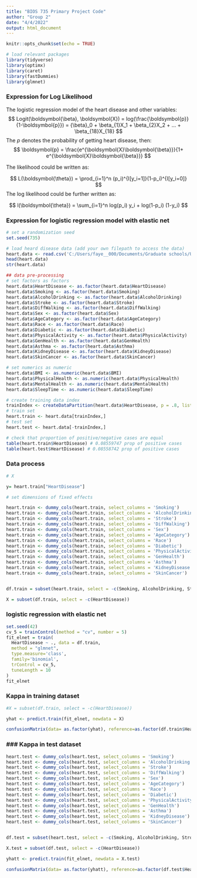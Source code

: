 ```yaml
---
title: "BIOS 735 Primary Project Code"
author: "Group 2"
date: "4/4/2022"
output: html_document
---
```

 
```r
knitr::opts_chunk$set(echo = TRUE)
```


```r
# load relevant packages
library(tidyverse)
library(optimx)
library(caret)
library(fastDummies)
library(glmnet)
```


### Expression for Log Likelihood

The logistic regression model of the heart disease and other variables:
$$ 
Logit(\boldsymbol{\beta}, \boldsymbol{X}) = log(\frac{\boldsymbol{p}}{1-\boldsymbol{p}}) = {\beta}_0 + \beta_{1}X_1 + \beta_{2}X_2 + ... + \beta_{18}X_{18}
$$
The $p$ denotes the probability of getting heart disease, then:
$$ 
 \boldsymbol{p} = \frac{e^{\boldsymbol{X}\boldsymbol{\beta}}}{1+ e^{\boldsymbol{X}\boldsymbol{\beta}}}
$$

The likelihood could be written as:

$$ 
L(\boldsymbol{\theta}) = \prod_{i=1}^n (p_i)^{I[y_i=1]}(1-p_i)^{I[y_i=0]}
$$
The log likelihood could be further written as:

$$ 
l(\boldsymbol{\theta}) = \sum_{i=1}^n log(p_i) y_i + log(1-p_i) (1-y_i)
$$

### Expression for logistic regression model with elastic net 

```r
# set a randomization seed
set.seed(735)

# load heard disease data (add your own filepath to access the data)
heart.data <- read.csv('C:/Users/faye__000/Documents/Graduate schools/UNC/BIOS735/heart_2020_cleaned.csv')
head(heart.data)
str(heart.data)

## data pre-processing
# set factors as factors
heart.data$HeartDisease <- as.factor(heart.data$HeartDisease)
heart.data$Smoking <- as.factor(heart.data$Smoking)
heart.data$AlcoholDrinking <- as.factor(heart.data$AlcoholDrinking)
heart.data$Stroke <- as.factor(heart.data$Stroke)
heart.data$DiffWalking <- as.factor(heart.data$DiffWalking)
heart.data$Sex <- as.factor(heart.data$Sex)
heart.data$AgeCategory <- as.factor(heart.data$AgeCategory)
heart.data$Race <- as.factor(heart.data$Race)
heart.data$Diabetic <- as.factor(heart.data$Diabetic)
heart.data$PhysicalActivity <- as.factor(heart.data$PhysicalActivity)
heart.data$GenHealth <- as.factor(heart.data$GenHealth)
heart.data$Asthma <- as.factor(heart.data$Asthma)
heart.data$KidneyDisease <- as.factor(heart.data$KidneyDisease)
heart.data$SkinCancer <- as.factor(heart.data$SkinCancer)

# set numerics as numeric
heart.data$BMI <- as.numeric(heart.data$BMI)
heart.data$PhysicalHealth <- as.numeric(heart.data$PhysicalHealth)
heart.data$MentalHealth <- as.numeric(heart.data$MentalHealth)
heart.data$SleepTime <- as.numeric(heart.data$SleepTime)

# create training data index
trainIndex <- createDataPartition(heart.data$HeartDisease, p = .8, list = FALSE, times = 1)
# train set
heart.train <- heart.data[trainIndex,]
# test set
heart.test <- heart.data[-trainIndex,]

# check that proportion of positive/negative cases are equal
table(heart.train$HeartDisease) # 0.08559747 prop of positive cases
table(heart.test$HeartDisease) # 0.08558742 prop of positive cases
```



### Data process

```r
# X

y= heart.train["HeartDisease"]

# set dimensions of fixed effects

heart.train <- dummy_cols(heart.train, select_columns = 'Smoking')
heart.train <- dummy_cols(heart.train, select_columns = 'AlcoholDrinking')
heart.train <- dummy_cols(heart.train, select_columns = 'Stroke')
heart.train <- dummy_cols(heart.train, select_columns = 'DiffWalking')
heart.train <- dummy_cols(heart.train, select_columns = 'Sex')
heart.train <- dummy_cols(heart.train, select_columns = 'AgeCategory')
heart.train <- dummy_cols(heart.train, select_columns = 'Race')
heart.train <- dummy_cols(heart.train, select_columns = 'Diabetic')
heart.train <- dummy_cols(heart.train, select_columns = 'PhysicalActivity')
heart.train <- dummy_cols(heart.train, select_columns = 'GenHealth')
heart.train <- dummy_cols(heart.train, select_columns = 'Asthma')
heart.train <- dummy_cols(heart.train, select_columns = 'KidneyDisease')
heart.train <- dummy_cols(heart.train, select_columns = 'SkinCancer')


df.train = subset(heart.train, select = -c(Smoking, AlcoholDrinking, Stroke, DiffWalking, Sex, AgeCategory, Race, Diabetic, PhysicalActivity, GenHealth, Asthma, KidneyDisease, SkinCancer))

X = subset(df.train, select = -c(HeartDisease))

```



### logistic regression with elastic net 
```r

set.seed(42)
cv_5 = trainControl(method = "cv", number = 5)
fit_elnet = train(
  HeartDisease ~ ., data = df.train,
  method = "glmnet",
  type.measure='class', 
  family='binomial',
  trControl = cv_5,
  tuneLength = 10
)
fit_elnet

```

### Kappa in training dataset 
```r
#X = subset(df.train, select = -c(HeartDisease))

yhat <- predict.train(fit_elnet, newdata = X)

confusionMatrix(data= as.factor(yhat), reference=as.factor(df.train$HeartDisease))

```

### ### Kappa in test dataset 
```r

heart.test <- dummy_cols(heart.test, select_columns = 'Smoking')
heart.test <- dummy_cols(heart.test, select_columns = 'AlcoholDrinking')
heart.test <- dummy_cols(heart.test, select_columns = 'Stroke')
heart.test <- dummy_cols(heart.test, select_columns = 'DiffWalking')
heart.test <- dummy_cols(heart.test, select_columns = 'Sex')
heart.test <- dummy_cols(heart.test, select_columns = 'AgeCategory')
heart.test <- dummy_cols(heart.test, select_columns = 'Race')
heart.test <- dummy_cols(heart.test, select_columns = 'Diabetic')
heart.test <- dummy_cols(heart.test, select_columns = 'PhysicalActivity')
heart.test <- dummy_cols(heart.test, select_columns = 'GenHealth')
heart.test <- dummy_cols(heart.test, select_columns = 'Asthma')
heart.test <- dummy_cols(heart.test, select_columns = 'KidneyDisease')
heart.test <- dummy_cols(heart.test, select_columns = 'SkinCancer')


df.test = subset(heart.test, select = -c(Smoking, AlcoholDrinking, Stroke, DiffWalking, Sex, AgeCategory, Race, Diabetic, PhysicalActivity, GenHealth, Asthma, KidneyDisease, SkinCancer))

X.test = subset(df.test, select = -c(HeartDisease))

yhatt <- predict.train(fit_elnet, newdata = X.test)

confusionMatrix(data= as.factor(yhatt), reference=as.factor(df.test$HeartDisease))


```

